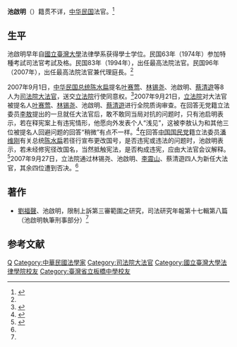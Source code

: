 '''池啟明'''（{{bd|1948年|11月15日||}}）籍贯不详，[[中华民国|中华民国]]法官。<ref name=chi>{{Cite web |url=http://www.judicial.gov.tw/constitutionalcourt/p01_03_01.asp?curno=82 |title=池大法官 啟明，司法院全球資訊網，於2013-07-11查閱 |access-date=2013-07-11 |archive-date=2015-03-31 |archive-url=https://web.archive.org/web/20150331072310/http://www.judicial.gov.tw/constitutionalcourt/p01_03_01.asp?curno=82 |dead-url=no }}</ref>

==生平==
池啟明早年自[[國立臺灣大學|國立臺灣大學]]法律學系获得學士学位。民国63年（1974年）参加特種考試司法官考試及格。民国83年（1994年），出任最高法院法官。民国96年（2007年），出任最高法院法官兼代理庭長。<ref name=chi/>

2007年9月1日，[[中华民国总统|中华民国总统]][[陈水扁|陈水扁]]提名[[叶赛莺|叶赛莺]]、[[林锡尧|林锡尧]]、池啟明、[[蔡清遊|蔡清遊]]等8人为[[司法院大法官|司法院大法官]]，送交[[立法院|立法院]]行使同意权。<ref name=xin>{{Cite web |url=http://news.sohu.com/20081019/n260116405.shtml |title=台湾：五位新任“大法官”登台亮相，搜狐，2008-10-19 |access-date=2013-07-11 |archive-date=2019-08-22 |archive-url=https://web.archive.org/web/20190822041237/http://news.sohu.com/20081019/n260116405.shtml |dead-url=no }}</ref>2007年9月21日，[[立法院|立法院]]对大法官被提名人[[叶赛莺|叶赛莺]]、[[林锡尧|林锡尧]]、池啟明、[[蔡清遊|蔡清遊]]进行全院质询审查。在回答无党籍立法委员[[李敖|李敖]]提出的一旦就任大法官后，敢不敢同当局对抗的问题时，只有池启明表示，若在释宪案上有违宪情形，他愿向外发表个人“浅见”，这被李敖认为和其他三位被提名人回避问题的回答“稍微”有点不一样。<ref>{{Cite web |url=http://news.sina.com.cn/c/2007-09-21/133112611336s.shtml |title=李敖质疑"大法官"被提名人:不敢和当局对抗，新浪，2007-09-21 |access-date=2013-07-11 |archive-date=2019-09-09 |archive-url=https://web.archive.org/web/20190909090451/http://news.sina.com.cn/c/2007-09-21/133112611336s.shtml |dead-url=no }}</ref>在回答[[中国国民党|中国国民党]]籍立法委员[[潘维刚|潘维刚]]有关总统[[陈水扁|陈水扁]]若径行宣布更改国号，是否违宪或违法的问题时，池啟明表示，若未经修宪径改国名，当然抵触宪法，是否构成违宪，应由大法官会议解释。<ref>{{Cite web |url=http://www.taihainet.com/news/twnews/twdnsz/2007-09-22/173435.html |title=大法官被提名人反对扁改“国号”，台海网，2007-09-22 |access-date=2013-07-11 |archive-date=2019-09-04 |archive-url=https://web.archive.org/web/20190904203442/http://www.taihainet.com/news/twnews/twdnsz/2007-09-22/173435.html |dead-url=no }}</ref>2007年9月27日，立法院通过林锡尧、池啟明、[[李震山|李震山]]、蔡清遊四人为新任大法官，其余四位遭到否决。<ref name=xin/>
　
==著作==
*[[劉福聲|劉福聲]]、池啟明，限制上訴第三審範圍之研究，司法研究年報第十七輯第八篇（池啟明執筆刑事部分）<ref name=chi/>

==参考文献==
{{reflist}}

{{中華民國歷屆司法院大法官列表}}
{{DEFAULTSORT:Chi池}}
[[Category:池姓|Q]]
[[Category:中華民國法學家|Category:中華民國法學家]]
[[Category:司法院大法官|Category:司法院大法官]]
[[Category:國立臺灣大學法律學院校友|Category:國立臺灣大學法律學院校友]]
[[Category:臺灣省立板橋中學校友|Category:臺灣省立板橋中學校友]]